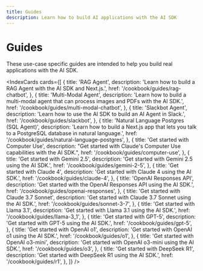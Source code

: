 ```yaml
---
title: Guides
description: Learn how to build AI applications with the AI SDK
---
```


# Guides

These use-case specific guides are intended to help you build real applications with the AI SDK.

<IndexCards
  cards={[
    {
      title: 'RAG Agent',
      description:
        'Learn how to build a RAG Agent with the AI SDK and Next.js.',
      href: '/cookbook/guides/rag-chatbot',
    },
    {
      title: 'Multi-Modal Agent',
      description:
        'Learn how to build a multi-modal agent that can process images and PDFs with the AI SDK.',
      href: '/cookbook/guides/multi-modal-chatbot',
    },
    {
      title: 'Slackbot Agent',
      description: 'Learn how to use the AI SDK to build an AI Agent in Slack.',
      href: '/cookbook/guides/slackbot',
    },
    {
      title: 'Natural Language Postgres (SQL Agent)',
      description:
        'Learn how to build a Next.js app that lets you talk to a PostgreSQL database in natural language.',
      href: '/cookbook/guides/natural-language-postgres',
    },
    {
      title: 'Get started with Computer Use',
      description:
        "Get started with Claude's Computer Use capabilities with the AI SDK.",
      href: '/cookbook/guides/computer-use',
    },
    {
      title: 'Get started with Gemini 2.5',
      description: 'Get started with Gemini 2.5 using the AI SDK.',
      href: '/cookbook/guides/gemini-2-5',
    },
    {
      title: 'Get started with Claude 4',
      description: 'Get started with Claude 4 using the AI SDK.',
      href: '/cookbook/guides/claude-4',
    },
    {
      title: 'OpenAI Responses API',
      description:
        'Get started with the OpenAI Responses API using the AI SDK.',
      href: '/cookbook/guides/openai-responses',
    },
    {
      title: 'Get started with Claude 3.7 Sonnet',
      description: 'Get started with Claude 3.7 Sonnet using the AI SDK.',
      href: '/cookbook/guides/sonnet-3-7',
    },
    {
      title: 'Get started with Llama 3.1',
      description: 'Get started with Llama 3.1 using the AI SDK.',
      href: '/cookbook/guides/llama-3_1',
    },
    {
      title: 'Get started with GPT-5',
      description: 'Get started with GPT-5 using the AI SDK.',
      href: '/cookbook/guides/gpt-5',
    },
    {
      title: 'Get started with OpenAI o1',
      description: 'Get started with OpenAI o1 using the AI SDK.',
      href: '/cookbook/guides/o1',
    },
    {
      title: 'Get started with OpenAI o3-mini',
      description: 'Get started with OpenAI o3-mini using the AI SDK.',
      href: '/cookbook/guides/o3',
    },
    {
      title: 'Get started with DeepSeek R1',
      description: 'Get started with DeepSeek R1 using the AI SDK.',
      href: '/cookbook/guides/r1',
    },
  ]}
/>

